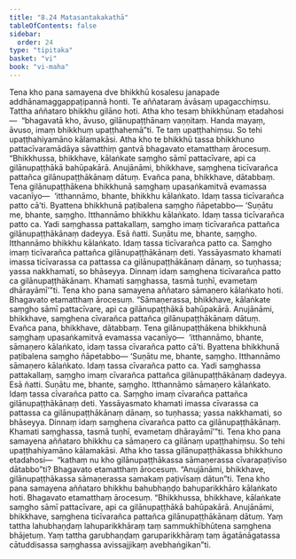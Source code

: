 ```yaml
---
title: "8.24 Matasantakakathā"
tableOfContents: false
sidebar:
  order: 24
type: "tipitaka"
basket: "vi"
book: "vi-maha"
---
```



<DynamicBreadcrumb />

<Division number="367" book="vi-maha" e="ch" v="3" p="419">

<Paragraph number="1707" book="vi-maha">
Tena kho pana samayena dve bhikkhū kosalesu janapade addhānamaggappaṭipannā honti. Te aññataraṃ āvāsaṃ upagacchiṃsu. Tattha aññataro bhikkhu gilāno hoti. Atha kho tesaṃ bhikkhūnaṃ etadahosi—  “bhagavatā kho, āvuso, gilānupaṭṭhānaṃ vaṇṇitaṃ. Handa mayaṃ, āvuso, imaṃ bhikkhuṃ upaṭṭhahemā”ti. Te taṃ upaṭṭhahiṃsu. So tehi upaṭṭhahiyamāno kālamakāsi. Atha kho te bhikkhū tassa bhikkhuno pattacīvaramādāya sāvatthiṃ gantvā bhagavato etamatthaṃ ārocesuṃ. “Bhikkhussa, bhikkhave, kālaṅkate saṃgho sāmī pattacīvare, api ca gilānupaṭṭhākā bahūpakārā. Anujānāmi, bhikkhave, saṃghena ticīvarañca pattañca gilānupaṭṭhākānaṃ dātuṃ. Evañca pana, bhikkhave, dātabbaṃ. Tena gilānupaṭṭhākena bhikkhunā saṃghaṃ upasaṅkamitvā evamassa vacanīyo—  ‘itthannāmo, bhante, bhikkhu kālaṅkato. Idaṃ tassa ticīvarañca patto cā’ti. Byattena bhikkhunā paṭibalena saṃgho ñāpetabbo—
</Paragraph>

<Paragraph number="1708" book="vi-maha">
‘Suṇātu me, bhante, saṃgho. Itthannāmo bhikkhu kālaṅkato. Idaṃ tassa ticīvarañca patto ca. Yadi saṃghassa pattakallaṃ, saṃgho imaṃ ticīvarañca pattañca gilānupaṭṭhākānaṃ dadeyya. Esā ñatti.
</Paragraph>

<Paragraph number="1709" book="vi-maha">
Suṇātu me, bhante, saṃgho. Itthannāmo bhikkhu kālaṅkato. Idaṃ tassa ticīvarañca patto ca. Saṃgho imaṃ ticīvarañca pattañca gilānupaṭṭhākānaṃ deti. Yassāyasmato khamati imassa ticīvarassa ca pattassa ca gilānupaṭṭhākānaṃ dānaṃ, so tuṇhassa; yassa nakkhamati, so bhāseyya.
</Paragraph>

<Paragraph number="1710" book="vi-maha">
Dinnaṃ idaṃ saṃghena ticīvarañca patto ca gilānupaṭṭhākānaṃ. Khamati saṃghassa, tasmā tuṇhī, evametaṃ dhārayāmī’”ti.
</Paragraph>

</Division>
<Division number="368" book="vi-maha" e="ch" v="3" p="420">

<Paragraph number="1711" book="vi-maha">
Tena kho pana samayena aññataro sāmaṇero kālaṅkato hoti. Bhagavato etamatthaṃ ārocesuṃ. “Sāmaṇerassa, bhikkhave, kālaṅkate saṃgho sāmī pattacīvare, api ca gilānupaṭṭhākā bahūpakārā. Anujānāmi, bhikkhave, saṃghena cīvarañca pattañca gilānupaṭṭhākānaṃ dātuṃ. Evañca pana, bhikkhave, dātabbaṃ. Tena gilānupaṭṭhākena bhikkhunā saṃghaṃ upasaṅkamitvā evamassa vacanīyo—  ‘itthannāmo, bhante, sāmaṇero kālaṅkato, idaṃ tassa cīvarañca patto cā’ti. Byattena bhikkhunā paṭibalena saṃgho ñāpetabbo—
</Paragraph>

<Paragraph number="1712" book="vi-maha">
‘Suṇātu me, bhante, saṃgho. Itthannāmo sāmaṇero kālaṅkato. Idaṃ tassa cīvarañca patto ca. Yadi saṃghassa pattakallaṃ, saṃgho imaṃ cīvarañca pattañca gilānupaṭṭhākānaṃ dadeyya. Esā ñatti.
</Paragraph>

<Paragraph number="1713" book="vi-maha">
Suṇātu me, bhante, saṃgho. Itthannāmo sāmaṇero kālaṅkato. Idaṃ tassa cīvarañca patto ca. Saṃgho imaṃ cīvarañca pattañca gilānupaṭṭhākānaṃ deti. Yassāyasmato khamati imassa cīvarassa ca pattassa ca gilānupaṭṭhākānaṃ dānaṃ, so tuṇhassa; yassa nakkhamati, so bhāseyya.
</Paragraph>

<Paragraph number="1714" book="vi-maha">
Dinnaṃ idaṃ saṃghena cīvarañca patto ca gilānupaṭṭhākānaṃ. Khamati saṃghassa, tasmā tuṇhī, evametaṃ dhārayāmī’”ti.
</Paragraph>

</Division>
<Division number="369" book="vi-maha" e="ch" v="3" p="420">

<Paragraph number="1715" book="vi-maha">
Tena kho pana samayena aññataro bhikkhu ca sāmaṇero ca gilānaṃ upaṭṭhahiṃsu. So tehi upaṭṭhahiyamāno kālamakāsi. Atha kho tassa gilānupaṭṭhākassa bhikkhuno etadahosi—  “kathaṃ nu kho gilānupaṭṭhākassa sāmaṇerassa cīvarapaṭivīso dātabbo”ti? Bhagavato etamatthaṃ ārocesuṃ. “Anujānāmi, bhikkhave, gilānupaṭṭhākassa sāmaṇerassa samakaṃ paṭivīsaṃ dātun”ti.
</Paragraph>

<Paragraph number="1716" book="vi-maha">
Tena kho pana samayena aññataro bhikkhu bahubhaṇḍo bahuparikkhāro kālaṅkato hoti. Bhagavato etamatthaṃ ārocesuṃ. “Bhikkhussa, bhikkhave, kālaṅkate saṃgho sāmī pattacīvare, api ca gilānupaṭṭhākā bahūpakārā. Anujānāmi, bhikkhave, saṃghena ticīvarañca pattañca gilānupaṭṭhākānaṃ dātuṃ. Yaṃ tattha lahubhaṇḍaṃ lahuparikkhāraṃ taṃ sammukhībhūtena saṃghena bhājetuṃ. Yaṃ tattha garubhaṇḍaṃ garuparikkhāraṃ taṃ āgatānāgatassa cātuddisassa saṃghassa avissajjikaṃ avebhaṅgikan”ti.
</Paragraph>
</Division>